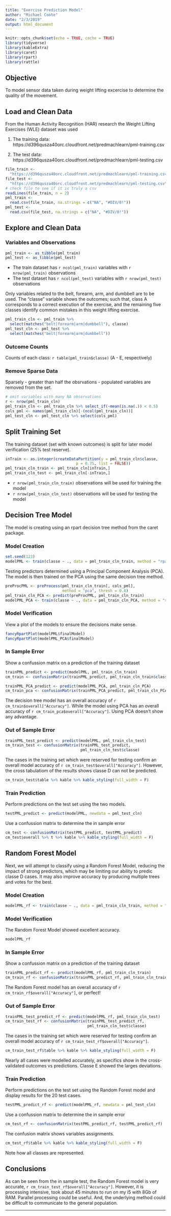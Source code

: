```yaml
---
title: "Exercise Prediction Model"
author: "Michael Coote"
date: "2/3/2019"
output: html_document
---
```


```r
knitr::opts_chunk$set(echo = TRUE, cache = TRUE)
library(tidyverse)
library(kableExtra)
library(caret)
library(rpart)
library(rattle)
```

## Objective

To model sensor data taken during weight lifting excercise to determine the 
quality of the movement.

## Load and Clean Data

From the Human Activity Recognition (HAR) research the Weight Lifting Exercises
(WLE) dataset was used

1.  The training data: 
https://d396qusza40orc.cloudfront.net/predmachlearn/pml-training.csv

1.  The test data:
https://d396qusza40orc.cloudfront.net/predmachlearn/pml-testing.csv

```r
file_train <- 
  "https://d396qusza40orc.cloudfront.net/predmachlearn/pml-training.csv"
file_test <- 
  "https://d396qusza40orc.cloudfront.net/predmachlearn/pml-testing.csv"
# check file to see if it is truly a csv
readLines(file_train, n = 2)
pml_train <- 
  read.csv(file_train, na.strings = c("NA", "#DIV/0!"))
pml_test <- 
  read.csv(file_test, na.strings = c("NA", "#DIV/0!"))
```

## Explore and Clean Data

### Variables and Observations

```r
pml_train <- as_tibble(pml_train)
pml_test <- as_tibble(pml_test)
```

* The train dataset has `r ncol(pml_train)` variables with `r nrow(pml_train)`
observations
* The test dataset has `r ncol(pml_test)` variables with `r nrow(pml_test)`
observations

Only variables related to the belt, forearm, arm, and dumbbell are to be used. 
The "classe" variable shows the outcomes; such that, class A corresponds to a 
correct execution of the exercise, and the remaining five classes identify 
common mistakes in this weight lifting exercise.

```r
pml_train_cln <- pml_train %>% 
  select(matches("belt|forearm|arm|dumbbell"), classe)
pml_test_cln <- pml_test %>%   
  select(matches("belt|forearm|arm|dumbbell"))
```

### Outcome Counts

Counts of each class: `r table(pml_train$classe)` (A - E, respectively)

### Remove Sparse Data

Sparsely - greater than half the obsrvations - populated variables are removed 
from the set.

```r
# omit variables with many NA observations
r <- nrow(pml_train_cln)
pml_train_cln <- pml_train_cln %>% select_if(~mean(is.na(.)) < 0.5)
cols_pml <- names(pml_train_cln)[-(ncol(pml_train_cln))]
pml_test_cln <- pml_test_cln %>% select(cols_pml)
```

## Split Training Set

The training dataset (set with known outcomes) is split for later model 
verification (25% test reserve).

```r
inTrain <- as.integer(createDataPartition(y = pml_train_cln$classe, 
                               p = 0.75, list = FALSE))
pml_train_cln_train <- pml_train_cln[inTrain,]
pml_train_cln_test <- pml_train_cln[-inTrain,]
```

- `r nrow(pml_train_cln_train)` observations will be used for training the model
- `r nrow(pml_train_cln_test)` observations will be used for testing the model

## Decision Tree Model

The model is creating using an rpart decision tree method from the caret 
package.

### Model Creation

```r
set.seed(123)
modelPML <- train(classe ~ ., data = pml_train_cln_train, method = "rpart")
```

Testing predictors determined using a Principal Component Analysis (PCA). The 
model is then trained on the PCA using the same decision tree method.

```r
preProcPML <- preProcess(pml_train_cln_train[, cols_pml], 
                         method = "pca", thresh = 0.8)
pml_train_cln_PCA <- predict(preProcPML, pml_train_cln_train)
modelPML_PCA <- train(classe ~ ., data = pml_train_cln_PCA, method = "rpart")
```

### Model Verification

View a plot of the models to ensure the decisions make sense.

```r
fancyRpartPlot(modelPML$finalModel)
fancyRpartPlot(modelPML_PCA$finalModel)
```

### In Sample Error

Show a confussion matrix on a prediction of the training dataset

```r
trainPML_predict <- predict(modelPML, pml_train_cln_train)
cm_train <- confusionMatrix(trainPML_predict, pml_train_cln_train$classe)

trainPML_PCA_predict <- predict(modelPML_PCA, pml_train_cln_PCA)
cm_train_pca <- confusionMatrix(trainPML_PCA_predict, pml_train_cln_PCA$classe)
```

The decision tree model has an overall accuracy of 
`r cm_train$overall["Accuracy"]`. While the model using PCA has an overall 
accuracy of `r cm_train_pca$overall["Accuracy"]`. Using PCA doesn't show any 
advantage.

### Out of Sample Error

```r
trainPML_test_predict <- predict(modelPML, pml_train_cln_test)
cm_train_test <- confusionMatrix(trainPML_test_predict, 
                                 pml_train_cln_test$classe)
```

The cases in the training set which were reserved for testing confirm an 
overall model accuracy of `r cm_train_test$overall["Accuracy"]`. However, the 
cross tabulatiom of the results shows classe D can not be predicted.

```r
cm_train_test$table %>% kable %>% kable_styling(full_width = F)
```

### Train Prediction

Perform predictions on the test set using the two models.

```r
testPML_predict <- predict(modelPML, newdata = pml_test_cln)
```

Use a confussion matrix to determine the in sample error

```r
cm_test <- confusionMatrix(testPML_predict, testPML_predict)
cm_test$overall %>% t %>% kable %>% kable_styling(full_width = F)
```

## Random Forest Model

Next, we will attempt to classify using a Random Forest Model, reducing the
impact of strong predictors, which may be limiting our ability to predic classe
D cases. It may also improve accuracy by producing multiple trees and votes for
the best.

### Model Creation

```r
modelPML_rf <- train(classe ~ ., data = pml_train_cln_train, method = "rf")
```

### Model Verification

The Random Forest Model showed excellent accuracy.

```r
modelPML_rf
```

### In Sample Error

Show a confussion matrix on a prediction of the training dataset

```r
trainPML_predict_rf <- predict(modelPML_rf, pml_train_cln_train)
cm_train_rf <- confusionMatrix(trainPML_predict_rf, pml_train_cln_train$classe)
```

The Random Forest model has an overall accuracy of 
`r cm_train_rf$overall["Accuracy"]`, or perfect!

### Out of Sample Error

```r
trainPML_test_predict_rf <- predict(modelPML_rf, pml_train_cln_test)
cm_train_test_rf <- confusionMatrix(trainPML_test_predict_rf, 
                                    pml_train_cln_test$classe)
```

The cases in the training set which were reserved for testing confirm an 
overall model accuracy of `r cm_train_test_rf$overall["Accuracy"]`. 

```r
cm_train_test_rf$table %>% kable %>% kable_styling(full_width = F)
```

Nearly all cases were modelled accurately, as specifics show in the cross-
validated outcomes vs predictions. Classe E showed the larges deviations.

### Train Prediction

Perform predictions on the test set using the Random Forest model and display
results for the 20 test cases.

```r
testPML_predict_rf <- predict(modelPML_rf, newdata = pml_test_cln)
```

Use a confussion matrix to determine the in sample error

```r
cm_test_rf <- confusionMatrix(testPML_predict_rf, testPML_predict_rf)
```

The confusion matrix shows variables assignments. 

```r
cm_test_rf$table %>% kable %>% kable_styling(full_width = F)
```

Note how all classes are represented.

## Conclusions

As can be seen from the in sample test, the Random Forest model is very
accurate, `r cm_train_test_rf$overall["Accuracy"]`. However, it is processing
intensive, took about 45 minutes to run on my i5 with 8Gb of RAM. Parallel
processing could be useful. And, the underlying method could be difficult to
communicate to the general population.

-------------------------------------------------------------------------------

